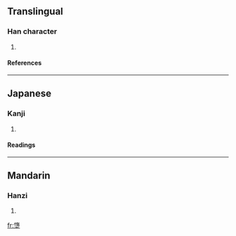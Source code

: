 ==Translingual==
===Han character===
{{Han char|rn=32|rad=土|as=12|sn=15|four=9410<sub>4</sub>|canj=心月土 (PBG)}}
# {{defn|Han|sort=土12}}
====References====
{{Han ref|kx=0239.130|dkj=05483|hdz=10489.040|uh=58AF|ud=22703|bh=E54F|bd=58703}}
----
==Japanese==
===Kanji===
{{ja-kanji|grade=|rs=土12}}
# {{defn|Japanese}} 
====Readings====
{{ja-readings|on=[[だ]] (da)|kun=}}
----
==Mandarin==
===Hanzi===
{{cmn-hanzi|pin=[[duò]] ([[duo4]]), [[huī]] ([[hui1]])|wg=to<sup>4</sup>, hui<sup>1</sup>}}
# {{defn|Mandarin}}

[[fr:墯]]